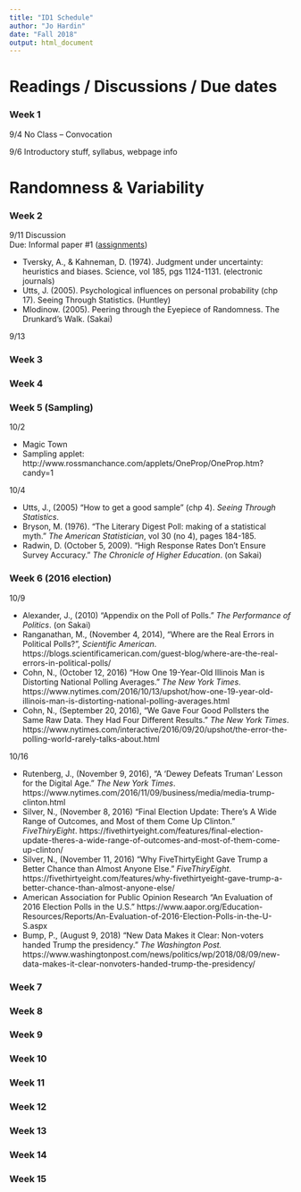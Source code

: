 ```yaml
---
title: "ID1 Schedule"
author: "Jo Hardin"
date: "Fall 2018"
output: html_document
---
```


# Readings / Discussions / Due dates


 

### Week 1

9/4   No Class – Convocation

9/6   Introductory stuff, syllabus, webpage info

# Randomness & Variability

 
### Week 2

 9/11     Discussion  
          Due: Informal paper #1 ([assignments](../ID1/assignments.html))
 
- Tversky, A.,  & Kahneman, D. (1974). Judgment under uncertainty: heuristics and biases.  Science, vol 185, pgs 1124-1131. (electronic journals)
- Utts, J. (2005). Psychological influences on personal probability (chp 17).  Seeing Through Statistics. (Huntley)
- Mlodinow. (2005). Peering through the Eyepiece of Randomness.  The Drunkard’s Walk. (Sakai)

 
 9/13
 

### Week 3



### Week 4



### Week 5 (Sampling)

10/2    

- Magic Town   
- Sampling applet: http://www.rossmanchance.com/applets/OneProp/OneProp.htm?candy=1  

10/4   

- Utts, J., (2005) "How to get a good sample" (chp 4).  *Seeing Through Statistics*.   
- Bryson, M. (1976).  "The Literary Digest Poll: making of a statistical myth." *The American Statistician*, vol 30 (no 4), pages 184-185.  
- Radwin, D. (October 5, 2009). "High Response Rates Don’t Ensure Survey Accuracy."  *The Chronicle of Higher Education*. (on Sakai)   

### Week 6 (2016 election)

10/9   

- Alexander, J., (2010) "Appendix on the Poll of Polls." *The Performance of Politics*. (on Sakai)  
- Ranganathan, M., (November 4, 2014), "Where are the Real Errors in Political Polls?", *Scientific American*.  https://blogs.scientificamerican.com/guest-blog/where-are-the-real-errors-in-political-polls/  
- Cohn, N., (October 12, 2016) "How One 19-Year-Old Illinois Man is Distorting National Polling Averages." *The New York Times*. https://www.nytimes.com/2016/10/13/upshot/how-one-19-year-old-illinois-man-is-distorting-national-polling-averages.html  
- Cohn, N., (September 20, 2016), "We Gave Four Good Pollsters the Same Raw Data.  They Had Four Different Results." *The New York Times*.  https://www.nytimes.com/interactive/2016/09/20/upshot/the-error-the-polling-world-rarely-talks-about.html  

10/16  

- Rutenberg, J., (November 9, 2016), "A 'Dewey Defeats Truman' Lesson for the Digital Age." *The New York Times*. https://www.nytimes.com/2016/11/09/business/media/media-trump-clinton.html  
- Silver, N., (November 8, 2016) "Final Election Update: There's A Wide Range of Outcomes, and Most of them Come Up Clinton." *FiveThiryEight*. https://fivethirtyeight.com/features/final-election-update-theres-a-wide-range-of-outcomes-and-most-of-them-come-up-clinton/  
- Silver, N., (November 11, 2016) "Why FiveThirtyEight Gave Trump a Better Chance than Almost Anyone Else." *FiveThiryEight*.  https://fivethirtyeight.com/features/why-fivethirtyeight-gave-trump-a-better-chance-than-almost-anyone-else/  
- American Association for Public Opinion Research "An Evaluation of 2016 Election Polls in the U.S." https://www.aapor.org/Education-Resources/Reports/An-Evaluation-of-2016-Election-Polls-in-the-U-S.aspx  
- Bump, P., (August 9, 2018) "New Data Makes it Clear: Non-voters handed Trump the presidency." *The Washington Post.* https://www.washingtonpost.com/news/politics/wp/2018/08/09/new-data-makes-it-clear-nonvoters-handed-trump-the-presidency/  


### Week 7



### Week 8


### Week 9



### Week 10



### Week 11


### Week 12


### Week 13


### Week 14


### Week 15



 
 
 
 
